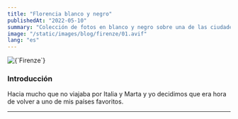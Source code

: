 ```yaml
---
title: "Florencia blanco y negro"
publishedAt: "2022-05-10"
summary: "Colección de fotos en blanco y negro sobre una de las ciudades mas increíbles de Italia"
image: "/static/images/blog/firenze/01.avif"
lang: "es"
---
```


<Cover>
  <Image alt={`Firenze`} src={`/static/images/blog/firenze/01.avif`} />
  <Note text="Piazza del Duomo" />
</Cover>

### Introducción

Hacia mucho que no viajaba por Italia y Marta y yo decidimos que era hora de volver a uno de mis países favoritos.

---
